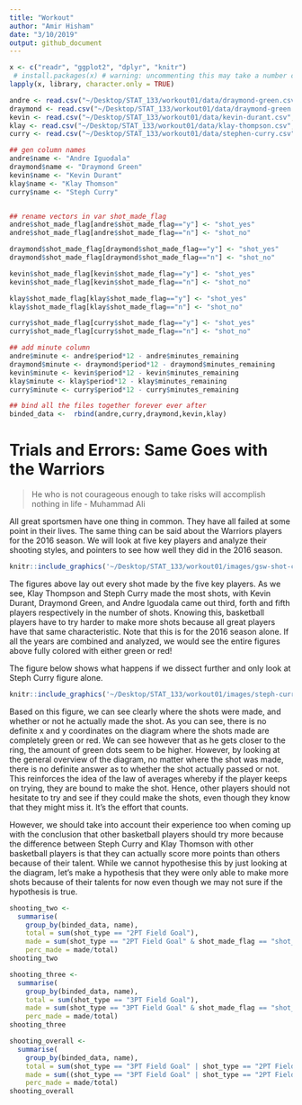 ```yaml
---
title: "Workout"
author: "Amir Hisham"
date: "3/10/2019"
output: github_document
---
```

```r
x <- c("readr", "ggplot2", "dplyr", "knitr")
 # install.packages(x) # warning: uncommenting this may take a number of minutes
lapply(x, library, character.only = TRUE)
```
```r
andre <- read.csv("~/Desktop/STAT_133/workout01/data/draymond-green.csv", stringsAsFactors = FALSE)
draymond <- read.csv("~/Desktop/STAT_133/workout01/data/draymond-green.csv", stringsAsFactors = FALSE)
kevin <- read.csv("~/Desktop/STAT_133/workout01/data/kevin-durant.csv", stringsAsFactors = FALSE)
klay <- read.csv("~/Desktop/STAT_133/workout01/data/klay-thompson.csv", stringsAsFactors = FALSE)
curry <- read.csv("~/Desktop/STAT_133/workout01/data/stephen-curry.csv", stringsAsFactors = FALSE)

## gen column names
andre$name <- "Andre Iguodala" 
draymond$name <- "Draymond Green" 
kevin$name <- "Kevin Durant" 
klay$name <- "Klay Thomson" 
curry$name <- "Steph Curry" 


## rename vectors in var shot_made_flag
andre$shot_made_flag[andre$shot_made_flag=="y"] <- "shot_yes"
andre$shot_made_flag[andre$shot_made_flag=="n"] <- "shot_no"

draymond$shot_made_flag[draymond$shot_made_flag=="y"] <- "shot_yes"
draymond$shot_made_flag[draymond$shot_made_flag=="n"] <- "shot_no"

kevin$shot_made_flag[kevin$shot_made_flag=="y"] <- "shot_yes"
kevin$shot_made_flag[kevin$shot_made_flag=="n"] <- "shot_no"

klay$shot_made_flag[klay$shot_made_flag=="y"] <- "shot_yes"
klay$shot_made_flag[klay$shot_made_flag=="n"] <- "shot_no"

curry$shot_made_flag[curry$shot_made_flag=="y"] <- "shot_yes"
curry$shot_made_flag[curry$shot_made_flag=="n"] <- "shot_no"

## add minute column
andre$minute <- andre$period*12 - andre$minutes_remaining   
draymond$minute <- draymond$period*12 - draymond$minutes_remaining      
kevin$minute <- kevin$period*12 - kevin$minutes_remaining      
klay$minute <- klay$period*12 - klay$minutes_remaining      
curry$minute <- curry$period*12 - curry$minutes_remaining

## bind all the files together forever ever after
binded_data <-  rbind(andre,curry,draymond,kevin,klay)
```

# Trials and Errors: Same Goes with the Warriors
> He who is not courageous enough to take risks will accomplish nothing in life - Muhammad Ali

All great sportsmen have one thing in common. They have all failed at some point in their lives. The same thing can be said about the Warriors players for the 2016 season. We will look at five key players and analyze their shooting styles, and pointers to see how well they did in the 2016 season.

```r
knitr::include_graphics('~/Desktop/STAT_133/workout01/images/gsw-shot-charts.pdf')
```

The figures above lay out every shot made by the five key players. As we see, Klay Thompson and Steph Curry made the most shots, with Kevin Durant, Draymond Green, and Andre Iguodala came out third, forth and fifth players respectively in the number of shots. Knowing this, basketball players have to try harder to make more shots because all great players have that same characteristic. Note that this is for the 2016 season alone. If all the years are combined and analyzed, we would see the entire figures above fully colored with either green or red!

The figure below shows what happens if we dissect further and only look at Steph Curry figure alone.
```r
knitr::include_graphics('~/Desktop/STAT_133/workout01/images/steph-curry-shot-chart.pdf')
```

Based on this figure, we can see clearly where the shots were made, and whether or not he actually made the shot. As you can see, there is no definite x and y coordinates on the diagram where the shots made are completely green or red. We can see however that as he gets closer to the ring, the amount of green dots seem to be higher. However, by looking at the general overview of the diagram, no matter where the shot was made, there is no definite answer as to whether the shot actually passed or not. This reinforces the idea of the law of averages whereby if the player keeps on trying, they are bound to make the shot. Hence, other players should not hesitate to try and see if they could make the shots, even though they know that they might miss it. It's the effort that counts.

However, we should take into account their experience too when coming up with the conclusion that other basketball players should try more because the difference between Steph Curry and Klay Thomson with other basketball players is that they can actually score more points than others because of their talent. While we cannot hypothesise this by just looking at the diagram, let's make a hypothesis that they were only able to make more shots because of their talents for now even though we may not sure if the hypothesis is true. 



```r
shooting_two <-
  summarise(
    group_by(binded_data, name),
    total = sum(shot_type == "2PT Field Goal"),
    made = sum(shot_type == "2PT Field Goal" & shot_made_flag == "shot_yes"),
    perc_made = made/total)
shooting_two
```

```r
shooting_three <-
  summarise(
    group_by(binded_data, name),
    total = sum(shot_type == "3PT Field Goal"),
    made = sum(shot_type == "3PT Field Goal" & shot_made_flag == "shot_yes"),
    perc_made = made/total)
shooting_three
```

```r
shooting_overall <-
  summarise(
    group_by(binded_data, name),
    total = sum(shot_type == "3PT Field Goal" | shot_type == "2PT Field Goal"),
    made = sum((shot_type == "3PT Field Goal" | shot_type == "2PT Field Goal") & shot_made_flag == "shot_yes"),
    perc_made = made/total)
shooting_overall
```

